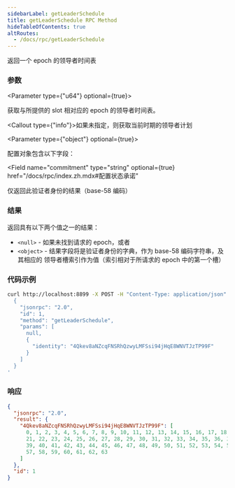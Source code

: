 ```yaml
---
sidebarLabel: getLeaderSchedule
title: getLeaderSchedule RPC Method
hideTableOfContents: true
altRoutes:
  - /docs/rpc/getLeaderSchedule
---
```


返回一个 epoch 的领导者时间表

<DocSideBySide>

<DocLeftSide>

### 参数

<Parameter type={"u64"} optional={true}>

获取与所提供的 slot 相对应的 epoch 的领导者时间表。

<Callout type={"info"}>如果未指定，则获取当前时期的领导者计划</Callout>

</Parameter>

<Parameter type={"object"} optional={true}>

配置对象包含以下字段：

<Field
  name="commitment"
  type="string"
  optional={true}
  href="/docs/rpc/index.zh.mdx#配置状态承诺"
></Field>

<Field name="identity" type="string" optional={true}>
  仅返回此验证者身份的结果（base-58 编码）
</Field>

</Parameter>

### 结果

返回具有以下两个值之一的结果：

- `<null>` - 如果未找到请求的 epoch，或者
- `<object>` - 结果字段将是验证者身份的字典，作为 base-58 编码字符串，及其相应的
  领导者槽索引作为值（索引相对于所请求的 epoch 中的第一个槽）

</DocLeftSide>

<DocRightSide>

### 代码示例

```bash
curl http://localhost:8899 -X POST -H "Content-Type: application/json" -d '
  {
    "jsonrpc": "2.0",
    "id": 1,
    "method": "getLeaderSchedule",
    "params": [
      null,
      {
        "identity": "4Qkev8aNZcqFNSRhQzwyLMFSsi94jHqE8WNVTJzTP99F"
      }
    ]
  }
'
```

### 响应

```json
{
  "jsonrpc": "2.0",
  "result": {
    "4Qkev8aNZcqFNSRhQzwyLMFSsi94jHqE8WNVTJzTP99F": [
      0, 1, 2, 3, 4, 5, 6, 7, 8, 9, 10, 11, 12, 13, 14, 15, 16, 17, 18, 19, 20,
      21, 22, 23, 24, 25, 26, 27, 28, 29, 30, 31, 32, 33, 34, 35, 36, 37, 38,
      39, 40, 41, 42, 43, 44, 45, 46, 47, 48, 49, 50, 51, 52, 53, 54, 55, 56,
      57, 58, 59, 60, 61, 62, 63
    ]
  },
  "id": 1
}
```

</DocRightSide>
</DocSideBySide>
